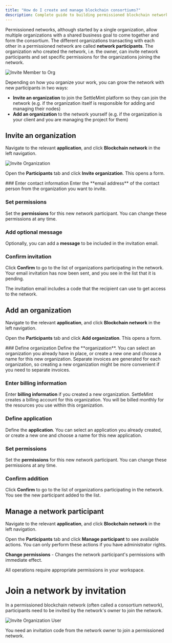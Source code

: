 ```yaml
---
title: "How do I create and manage blockchain consortiums?"
description: Complete guide to building permissioned blockchain networks with multiple organizations. Learn to invite partners, set permissions, and manage enterprise consortium governance with SettleMint's consortium manager.
---
```



Permissioned networks, although started by a single organization, allow multiple
organizations with a shared business goal to come together and form the
consortium. The different organizations transacting with each other in a
permissioned network are called **network participants**. The organization who
created the network, i.e. the owner, can invite network participants and set
specific permissions for the organizations joining the network.

![Invite Member to Org](../../../img/platfrom-components/invite-member-to-org.png)

Depending on how you organize your work, you can grow the network with new
participants in two ways:

- **Invite an organization** to join the SettleMint platform so they can join
  the network (e.g. if the organization itself is responsible for adding and
  managing their nodes)
- **Add an organization** to the network yourself (e.g. if the organization is
  your client and you are managing the project for them)

## Invite an organization

Navigate to the relevant **application**, and click **Blockchain network** in
the left navigation.

![Invite Organization](../../../img/platfrom-components/invite-org-to-network.png)

Open the **Participants** tab and click **Invite organization**. This opens a
form.

<Steps>
### Enter contact information
Enter the **email address** of the contact person from the organization you want to invite.

### Set permissions

Set the **permissions** for this new network participant. You can change these
permissions at any time.

### Add optional message

Optionally, you can add a **message** to be included in the invitation email.

### Confirm invitation

Click **Confirm** to go to the list of organizations participating in the
network. Your email invitation has now been sent, and you see in the list that
it is pending.

</Steps>

The invitation email includes a code that the recipient can use to get access to
the network.

## Add an organization

Navigate to the relevant **application**, and click **Blockchain network** in
the left navigation.

Open the **Participants** tab and click **Add organization**. This opens a form.

<Steps>
### Define organization
Define the **organization**. You can select an organization you already have in place, or create a new one and choose a name for this new organization. Separate invoices are generated for each organization, so creating a new organization might be more convenient if you need to separate invoices.

### Enter billing information

Enter **billing information** if you created a new organization. SettleMint
creates a billing account for this organization. You will be billed monthly for
the resources you use within this organization.

### Define application

Define the **application**. You can select an application you already created,
or create a new one and choose a name for this new application.

### Set permissions

Set the **permissions** for this new network participant. You can change these
permissions at any time.

### Confirm addition

Click **Confirm** to go to the list of organizations participating in the
network. You see the new participant added to the list.

</Steps>

## Manage a network participant

Navigate to the relevant **application**, and click **Blockchain network** in
the left navigation.

Open the **Participants** tab and click **Manage participant** to see available
actions. You can only perform these actions if you have administrator rights.

**Change permissions** - Changes the network participant's permissions with
immediate effect.

<Callout type="info">
  All operations require appropriate permissions in your workspace.
</Callout>

# Join a network by invitation

In a permissioned blockchain network (often called a consortium network),
participants need to be invited by the network's owner to join the network.

![Invite Organization User](../../../img/platfrom-components/invite-user-to-network.png)

<Callout type="info">
  You need an invitation code from the network owner to join a permissioned
  network.
</Callout>
